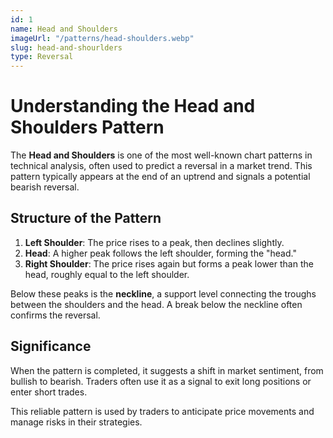 ```yaml
---
id: 1
name: Head and Shoulders
imageUrl: "/patterns/head-shoulders.webp"
slug: head-and-shourlders
type: Reversal
---
```


# **Understanding the Head and Shoulders Pattern**

The **Head and Shoulders** is one of the most well-known chart patterns in technical analysis, often used to predict a reversal in a market trend. This pattern typically
appears at the end of an uptrend and signals a potential bearish reversal.

## **Structure of the Pattern**

1. **Left Shoulder**: The price rises to a peak, then declines slightly.
2. **Head**: A higher peak follows the left shoulder, forming the "head."
3. **Right Shoulder**: The price rises again but forms a peak lower than the head, roughly equal to the left shoulder.

Below these peaks is the **neckline**, a support level connecting the troughs between the shoulders and the head. A break below the neckline often confirms the reversal.

## **Significance**

When the pattern is completed, it suggests a shift in market sentiment, from bullish to bearish. Traders often use it as a signal to exit long positions or enter short trades.

This reliable pattern is used by traders to anticipate price movements and manage risks in their strategies.
